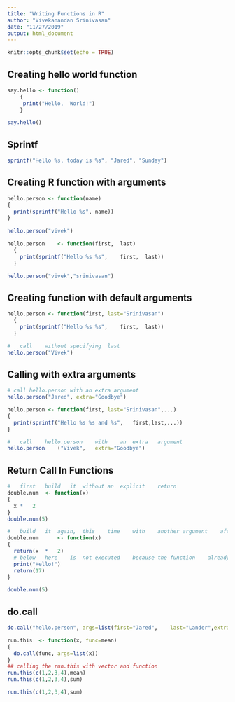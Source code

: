 ```yaml
---
title: "Writing Functions in R"
author: "Vivekanandan Srinivasan"
date: "11/27/2019"
output: html_document
---
```


```r
knitr::opts_chunk$set(echo = TRUE)
```

## Creating hello world function

```r
say.hello <- function()
	{
	 print("Hello,	World!")
	}

say.hello()
```

## Sprintf

```r
sprintf("Hello %s, today is %s", "Jared", "Sunday")
```

## Creating R function with arguments

```r
hello.person <- function(name)
{
  print(sprintf("Hello %s",	name))
}
  
hello.person("vivek")


```

```r
hello.person	<- function(first,	last)
  {
    print(sprintf("Hello %s %s",	first,	last))
  }

hello.person("vivek","srinivasan")
```

## Creating function with default arguments

```r
hello.person <- function(first,	last="Srinivasan")
  {
    print(sprintf("Hello %s %s",	first,	last))
  }

#	call	without	specifying	last
hello.person("Vivek")

```

## Calling with extra arguments

```r
# call hello.person with an extra argument 
hello.person("Jared", extra="Goodbye")
```

```r
hello.person <- function(first,	last="Srinivasan",...)
{
  print(sprintf("Hello %s %s and %s",	first,last,...))
}

#	call	hello.person	with	an	extra	argument
hello.person	("Vivek",	extra="Goodbye")

```

## Return Call In Functions

```r
#	first	build	it	without	an	explicit	return
double.num	<- function(x)
{
  x	*	2
}
double.num(5)

```


```r
#	build	it	again,	this	time	with	another	argument	after	the	explicit	return
double.num		<- function(x)
{
  return(x	*	2)
  #	below	here	is	not	executed	because	the	function	already	exited
  print("Hello!")
  return(17)
}

double.num(5)

```

## do.call

```r
do.call("hello.person",	args=list(first="Jared",	last="Lander",extra="GoodBye"))

```

```r
run.this  <- function(x, func=mean)
{
  do.call(func, args=list(x))
}
## calling the run.this with vector and function
run.this(c(1,2,3,4),mean)
run.this(c(1,2,3,4),sum)
```

```r
run.this(c(1,2,3,4),sum)
```

